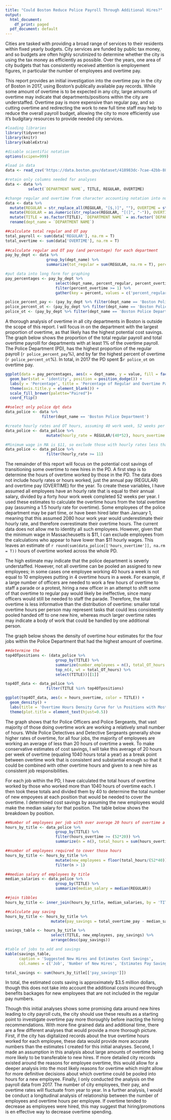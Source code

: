 ```yaml
---
title: "Could Boston Reduce Police Payroll Through Additional Hires?"
output:
  html_document:
    df_print: paged
  pdf_document: default
---
```


Cities are tasked with providing a broad range of services to their residents within fixed yearly budgets. City services are funded by public tax money, and so budgets are often highly scrutinized to determine whether the city is using the tax money as efficiently as possible. Over the years, one area of city budgets that has consistently received attention is employement figures, in particular the number of employees and overtime pay. 

This report provides an initial investigation into the overtime pay in the city of Boston in 2017, using Boston's publically available pay records. While some amount of overtime is to be expected in any city, large amounts of overtime may indicate that departments/positions within the city are understaffed. Overtime pay is more expensive than regular pay, and so cutting overtime and redirecting the work to new full time staff may help to reduce the overall payroll budget, allowing the city to more efficiently use it's budgitary resources to provide needed city services.

```r
#loading libraries
library(tidyverse)
library(knitr)
library(kableExtra)

#disable scientific notation
options(scipen=999)

#load in data
data <- read_csv('https://data.boston.gov/dataset/418983dc-7cae-42bb-88e4-d56f5adcf869/resource/70129b87-bd4e-49bb-aa09-77644da73503/download/employee-earnings-report-2017.csv', col_names = T)

#retain only columns needed for analyses
data <- data %>%
          select(`DEPARTMENT NAME`, TITLE, REGULAR, OVERTIME)

#change regular and overtime from character accounting notation into numeric
data <- data %>%
  mutate(REGULAR = str_replace_all(REGULAR, "[$,)]", ""), OVERTIME = str_replace_all(OVERTIME, "[$,)]", "")) %>%
  mutate(REGULAR = as.numeric(str_replace(REGULAR, "[(]", "-")), OVERTIME = as.numeric(str_replace(OVERTIME, "[(]", "-"))) %>%
  mutate(TITLE = as.factor(TITLE), `DEPARTMENT NAME` = as.factor(`DEPARTMENT NAME`)) %>%
  rename(dept_name = `DEPARTMENT NAME`)

```


```r
##calculate total regular and OT pay
total_payroll <- sum(data['REGULAR'], na.rm = T)
total_overtime <- sum(data['OVERTIME'], na.rm = T)
  
##calculate regular and OT pay (and percentage) for each department
pay_by_dept <- data %>%
                  group_by(dept_name) %>%
                  summarize(tot_regular = sum(REGULAR, na.rm = T), percent_regular = round(100*(tot_regular/total_payroll),2), tot_overtime = sum(OVERTIME, na.rm = T), percent_overtime = round(100*(tot_overtime/total_overtime),2))

#put data into long form for graphing
pay_percentages <- pay_by_dept %>%
                      select(dept_name, percent_regular, percent_overtime) %>%
                      filter(percent_overtime >= 1) %>%
                      gather(key = percent, values = c('percent_regular', 'percent_overtime'))

police_percent_pay <- (pay_by_dept %>% filter(dept_name == 'Boston Police Department') %>% select(percent_regular))[[1]]
police_percent_ot <- (pay_by_dept %>% filter(dept_name == 'Boston Police Department') %>% select(percent_overtime))[[1]]
police_ot <- (pay_by_dept %>% filter(dept_name == 'Boston Police Department') %>% select(tot_overtime))[[1]]

```

A thorough analysis of overtime in all city departments in Boston is outside the scope of this report. I will focus in on the department with the largest proportion of overtime, as that likely has the highest potential cost savings. The graph below shows the proportion of the total regular payroll and total overtime payrolll for departments with at least 1% of the overtime payroll. The Police Department (PD), has the highest proportion of the regular payroll (`r police_percent_pay`%), and by far the highest percent of overtime (`r police_percent_ot`%). In total, in 2017 the PD spent $`r police_ot` on overtime pay.

```r
ggplot(data = pay_percentages, aes(x = dept_name, y = value, fill = factor(percent, labels = c('Overtime', 'Regular')))) +
  geom_bar(stat = 'identity', position = position_dodge()) +
  labs(y = 'Percentage', title = 'Percentage of Regular and Overtime Pay by Department', fill = 'Pay Type') +
  theme(axis.title.y = element_blank()) +
  scale_fill_brewer(palette="Paired")+
  coord_flip() 

##select only police dpt data
data_police <- data %>%
                filter(dept_name == 'Boston Police Department')
```

```r
#create hourly rates and OT hours, assuming 40 work week, 52 weeks per year, 1.5 pay for OT
data_police <- data_police %>%
                  mutate(hourly_rate = REGULAR/(40*52), hours_overtime = OVERTIME/(hourly_rate*1.5))

#Minimum wage in MA is $11, so exclude those with hourly rates less than $11 (likely either part time or mid-year hires, making hours of overtime worked incorrect)
data_police <- data_police %>%
                  filter(hourly_rate >= 11)

```

The remainder of this report will focus on the potential cost savings of transitioning some overtime to new hires in the PD. A first step is to determine the hours of overtime worked by those in the PD. The  data does not include hourly rates or hours worked, just the annual pay (REGULAR) and overtime pay (OVERTIME) for the year. To create these variables, I have assumed all employees have an hourly rate that is equal to their annual salary, divided by a forty hour work week completed 52 weeks per year. I used these estimates to calculate the overtime hours from the total overtime pay (assuming a 1.5 hourly rate for overtime). Some employees of the police department may be part time, or have been hired later than January 1, meaning that this assumed 2080 hour work year would underestimate their hourly rate, and therefore overestimate their overtime hours. The current data does not allow me to identity all such employees. However, given that the minimum wage in Massacheusetts is $11, I can exclude employees from the calculations who appear to have lower than $11 hourly wages. This leaves an estimate of `r round(sum(data_police[['hours_overtime']], na.rm = T))` hours of overtime worked across the whole PD. 

The high estimate may indicate that the police department is severly understaffed. However, not all overtime can be pooled an assigned to new employees; in some cases one employee working 40 hours a week is not equal to 10 employees putting in 4 overtime hours in a week. For example, if a large number of officers are needed to work a few hours of overtime to staff a parade or a protest, hiring a new officer in an attempt to shift some of that overtime to regular pay would likely be ineffective, since many officers would still be needed to staff the parade. Therefore, the total overtime is less informative than the distribution of overtime: smaller total overtime hours per person may represent tasks that could less consistently pooled handed off to one new hire, whereas much larger overtime rates may indicate a body of work that could be handled by one additional person.

The graph below shows the density of overtime hour estimates for the four jobs within the Police Department that had the highest amount of overtime.

```r
##determine the 
top4OTpositions <- (data_police %>%
                      group_by(TITLE) %>%
                      summarize(number_employees = n(), total_OT_hours = sum(hours_overtime, na.rm = T), total_overtime_pay = sum(OVERTIME, na.rm = T)) %>%
                      top_n(4, wt = total_OT_hours) %>%
                      select(TITLE))[[1]]

top4OT_data <- data_police %>%
                  filter(TITLE %in% top4OTpositions)

ggplot(top4OT_data, aes(x = hours_overtime, color = TITLE)) +
  geom_density() +
  labs(title = 'Overtime Hours Density Curve for \n Positions with Most Overtime', x = 'Overtime Hours', y = 'Density', color = 'Job') +
  theme(plot.title = element_text(hjust=0.5))
```

The graph shows that for Police Officers and Police Sergeants, that vast majority of those doing overtime work are working a relatively small number of hours. While Police Detectives and Detective Sergeants generally show higher rates of overtime, for all four jobs, the majority of employees are working an average of less than 20 hours of overtime a week. To make conservative estimates of cost savings, I will take this average of 20 hours per week of overtime (equaling 1040 hours total a year) as a break point between overtime work that is consistent and substantial enough so that it could be combined with other overtime hours and given to a new hire as consistent job responsibilities. 

For each job within the PD, I have calculated the total hours of overtime worked by those who worked more than 1040 hours of overtime each. I then took these totals and divided them by 40 to determine the total number of new empoyees at each position that would be needed to cover the overtime. I determined cost savings by assuming the new employees would make the median salary for that position. The table below shows the breakdown by position.

```r
##Number of employees per job with over average 20 hours of overtime a week
hours_by_title <- data_police %>%
                      group_by(TITLE) %>%
                      filter(hours_overtime >= (52*20)) %>%
                      summarize(n = n(), total_hours = sum(hours_overtime), total_overtime_pay = sum(OVERTIME))

##number of employees required to cover those hours
hours_by_title <- hours_by_title %>%
                      mutate(new_employees = floor(total_hours/(52*40)), leftover_hours = total_hours - new_employees*(52*40)) %>%
                      filter(n > 1)

##median salary of employees by title
median_salaries <- data_police %>%
                      group_by(TITLE) %>%
                      summarize(median_salary = median(REGULAR))

##join tibbles
hours_by_title <- inner_join(hours_by_title, median_salaries, by = 'TITLE')

##calculate pay saving
hours_by_title <- hours_by_title %>%
                    mutate(pay_savings = total_overtime_pay - median_salary*new_employees - leftover_hours*(1.5*median_salary/2080))

savings_table <- hours_by_title %>%
                    select(TITLE, new_employees, pay_savings) %>%
                    arrange(desc(pay_savings))

#table of jobs to add and savings
kable(savings_table,
      caption = 'Suggested New Hires and Estimates Cost Savings',
      col.names = c('Job', 'Number of New Hires', 'Estimates Pay Savings'))

total_savings <- sum(hours_by_title[['pay_savings']])
```

In total, the estimated costs saving is approximately $3.5 million dollars, though this does not take into account the additional costs incured through benefits backages for new employees that are not included in the regular pay numbers. 

Though this initial analyses shows some promising data around new hires leading to city payroll cuts, the city should use these results as a starting point to investigate overtime pay more thoroughly before inacting the hiring recommendations. With more fine grained data and additional time, there are a few different analyses that would provide a more thorough picture. First, if the city has digitalized records about the true overtime hours worked for each employee, these data would provide more accurate numbers than the estimates I created for this initial analyses. Second, I made an assumption in this analysis about large amounts of overtime being more likely to be transferable to new hires. If more detailed city records existed around the reasons for employee overtime, this would allow for a deeper analysis into the most likely reasons for overtime which might allow for more definitive decisions about which overtime could be pooled into hours for a new employee. Finally, I only conducted the analysis on the payroll data from 2017. The number of city employees, their pay, and overtime rates will fluctuate from year to year. In a further analysis, I would be conduct a longitudinal analysis of relationship between the number of employees and overtime hours per employee. If overtime tended to decrease as employees were hired, this may suggest that hiring/promotions is en effective way to decrease overtime spending. 




